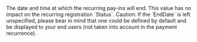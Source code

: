   

  
<ResponseField name="EndDate" type="timestamp" default="">    
The date and time at which the recurring pay-ins will end. This value has no impact on the recurring registration `Status`.  
Caution: If the `EndDate` is left unspecified, please bear in mind that one could be defined by default and be displayed to your end users (not taken into account in the payment recurrence).   

<Expandable title="properties">  

</Expandable> 
</ResponseField>
